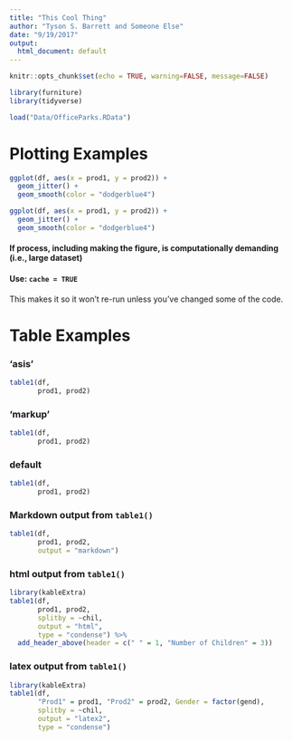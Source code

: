 ```yaml
---
title: "This Cool Thing"
author: "Tyson S. Barrett and Someone Else"
date: "9/19/2017"
output:
  html_document: default
---
```



```r
knitr::opts_chunk$set(echo = TRUE, warning=FALSE, message=FALSE)
```

```r
library(furniture)
library(tidyverse)

load("Data/OfficeParks.RData")
```



# Plotting Examples

```r
ggplot(df, aes(x = prod1, y = prod2)) +
  geom_jitter() +
  geom_smooth(color = "dodgerblue4")
```

```r
ggplot(df, aes(x = prod1, y = prod2)) +
  geom_jitter() +
  geom_smooth(color = "dodgerblue4")
```

#### If process, including making the figure, is computationally demanding (i.e., large dataset)

#### Use: `cache = TRUE`

This makes it so it won't re-run unless you've changed some of the code.




# Table Examples

### 'asis'
```r
table1(df,
       prod1, prod2)
```

### 'markup'
```r
table1(df,
       prod1, prod2)
```

### default
```r
table1(df,
       prod1, prod2)
```

### Markdown output from `table1()`
```r
table1(df,
       prod1, prod2,
       output = "markdown")
```

### html output from `table1()`
```r
library(kableExtra)
table1(df,
       prod1, prod2,
       splitby = ~chil,
       output = "html",
       type = "condense") %>%
  add_header_above(header = c(" " = 1, "Number of Children" = 3))
```

### latex output from `table1()`
```r
library(kableExtra)
table1(df,
       "Prod1" = prod1, "Prod2" = prod2, Gender = factor(gend),
       splitby = ~chil,
       output = "latex2",
       type = "condense") 
```



